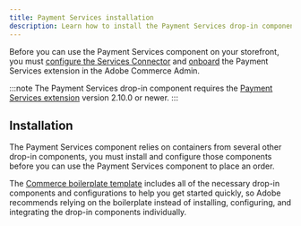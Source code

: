 ```yaml
---
title: Payment Services installation
description: Learn how to install the Payment Services drop-in component on your site.
---
```



Before you can use the Payment Services component on your storefront, you must [configure the Services Connector](https://experienceleague.adobe.com/en/docs/commerce-learn/tutorials/admin/adobe-commerce-services/configure-adobe-commerce-services-connector) and [onboard](https://experienceleague.adobe.com/en/docs/commerce-merchant-services/payment-services/get-started/onboard) the Payment Services extension in the Adobe Commerce Admin.

:::note
The Payment Services drop-in component requires the [Payment Services extension](https://experienceleague.adobe.com/en/docs/commerce-merchant-services/payment-services/release-notes#v2100) version 2.10.0 or newer.
:::

## Installation

The Payment Services component relies on containers from several other drop-in components, you must install and configure those components before you can use the Payment Services component to place an order.

The [Commerce boilerplate template](https://github.com/hlxsites/aem-boilerplate-commerce) includes all of the necessary drop-in components and configurations to help you get started quickly, so Adobe recommends relying on the boilerplate instead of installing, configuring, and integrating the drop-in components individually.
